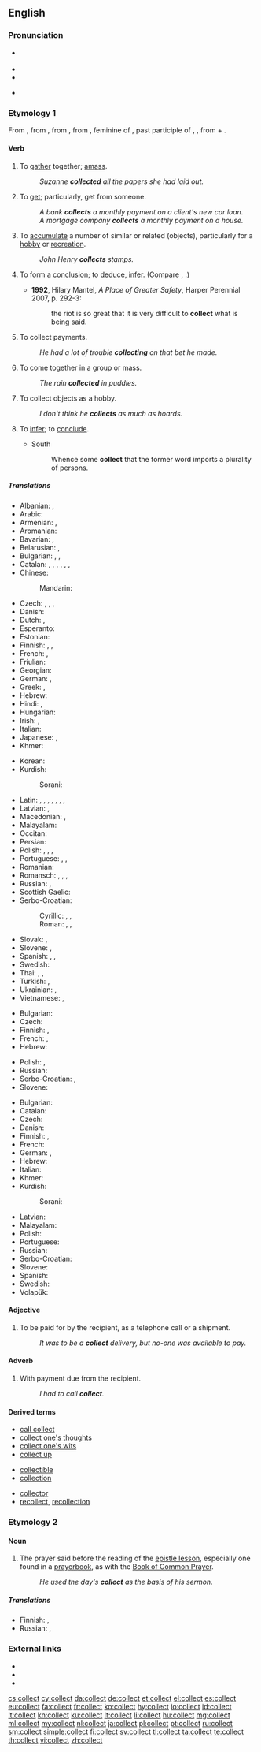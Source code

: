 ==English==

===Pronunciation===
* {{sense|verb, adjective, adverb}} {{IPA|/kəˈlɛkt/}}
* {{audio|en-us-collect.ogg|Audio (US)}}
* {{rhymes|ɛkt}}
* {{sense|noun}}
*: {{a|GenAm}} {{IPA|/ˈkɑlɪkt/|/ˈkɑlɛkt/}}
*: {{a|RP}} {{IPA|/ˈkɒlɪkt/}}

===Etymology 1===
From {{etyl|enm|en}} {{term|collecten|lang=enm}}, from {{etyl|fro|en}} {{term|lang=fro|collecter}}, from {{etyl|ML.|en}} {{term|lang=la|collectare||to collect money}}, from {{etyl|la|en}} {{term|lang=la|collecta||a collection of money, in {{etyl|LL.|en}} a meeting, assemblage, in {{etyl|ML.|en}} a tax, also an assembly for prayer, a prayer}}, feminine of {{term|collectus|lang=la}}, past participle of {{term|colligere|lang=la}}, {{term|conligere||to gather together, collect, consider, conclude, infer|lang=la}}, from {{term|com-||together|lang=la}} + {{term|legere||to gather|lang=la}}.

====Verb====
{{en-verb}}

# {{context|transitive|lang=en}} To [[gather]] together; [[amass]].
#: ''Suzanne '''collected''' all the papers she had laid out.''
# {{context|transitive|lang=en}} To [[get]]; particularly, get from someone.
#: ''A bank '''collects''' a monthly payment on a client's new car loan.''
#: ''A mortgage company '''collects''' a monthly payment on a house.''
# {{context|transitive|lang=en}} To [[accumulate]] a number of similar or related (objects), particularly for a [[hobby]] or [[recreation]].
#: ''John Henry '''collects''' stamps.''
# {{context|transitive|now|_|rare|lang=en}} To form a [[conclusion]]; to [[deduce]], [[infer]]. (Compare {{term|gather}}, {{term|get}}.)
#* '''1992''', Hilary Mantel, ''A Place of Greater Safety'', Harper Perennial 2007, p. 292-3:
#*: the riot is so great that it is very difficult to '''collect''' what is being said.
# {{context|intransitive|often with ''on'' or ''against''|lang=en}} To collect payments.
#: ''He had a lot of trouble '''collecting''' on that bet he made.''
# {{context|intransitive|lang=en}} To come together in a group or mass.
#: ''The rain '''collected''' in puddles.''
# {{context|intransitive|lang=en}} To collect objects as a hobby.
#: ''I don't think he '''collects''' as much as hoards.''
# {{context|transitive|lang=en}} To [[infer]]; to [[conclude]].
#* South
#*: Whence some '''collect''' that the former word imports a plurality of persons.

=====Translations=====
{{trans-top|to gather together}}
* Albanian: {{t-|sq|bashkohen}}, {{t-|sq|mbledh}}
* Arabic: {{t+|ar|جمع|alt=جَمَعَ|tr=jámaʿa}}
* Armenian: {{t-|hy|միանալ|sc=Armn}}, {{t-|hy|հավաքել|sc=Armn}}
* Aromanian: {{t-|rup|culeg}}
* Bavarian: {{tø|bar|sammen}}, {{tø|bar|zamsuacha}}
* Belarusian: {{t|be|збіраць|impf|tr=zbirácʹ|sc=Cyrl}}, {{t|be|сабраць|pf|tr=sabrácʹ|sc=Cyrl}}
* Bulgarian: {{t+|bg|събирам|impf|tr=sǎbíram|sc=Cyrl}}, {{t|bg|събера|pf|tr=sǎberá|sc=Cyrl}}, {{t+|bg|натрупвам}}
* Catalan: {{t+|ca|reunir}}, {{t+|ca|ajuntar}}, {{t+|ca|recollir}}, {{t+|ca|agrupar}}, {{t+|ca|aplegar}}, {{t+|ca|arreplegar}}, {{t+|ca|replegar}}
* Chinese:
*: Mandarin: {{t|cmn|收集|tr=shōují|sc=Hani}}
* Czech: {{t-|cs|sbírat|impf}}, {{t-|cs|sebrat|pf}}, {{t-|cs|shromažďovat|impf}}, {{t|cs|shromáždit|pf}}
* Danish: {{t+|da|samle}}
* Dutch: {{t+|nl|verzamelen}}, {{t-|nl|opstapelen}}
* Esperanto: {{t-|eo|kolekti}}
* Estonian: {{t-|et|koguma}}
* Finnish: {{t+|fi|koota}}, {{t+|fi|kerätä}}, {{t+|fi|kasata}}
* French: {{t+|fr|rassembler}}, {{t+|fr|recueillir}}
* Friulian: {{tø|fur|racuei}}
* Georgian: {{t-|ka|შეკრება|sc=Geor}}
* German: {{t+|de|sammeln}}, {{t+|de|versammeln}}
* Greek: {{t-|el|προσχωρήσουν|tr=proschorísoun|sc=Grek}}, {{t-|el|συγκεντρώνουν|tr=synkentrónoun|sc=Grek}}
* Hebrew: {{t+|he|אסף|tr=asáf}}
* Hindi: {{t-|hi|शामिल होने|tr=śāmila hōnē|sc=Deva}}, {{t-|hi|इकट्ठा करना|tr=ikaṭṭhā karnā|sc=Deva}}
* Hungarian: {{t+|hu|gyűjt}}
* Irish: {{t-|ga|bailigh}}, {{t-|ga|cnuasaigh}}
* Italian: {{t+|it|raccogliere}}
* Japanese: {{t+|ja|集める|tr=あつめる, atsumeru|sc=Jpan}}, {{t|ja|収集|tr=shūshū suru|alt=収集する}}
* Khmer: {{t+|km|ប្រមូល|tr=prɑmool|sc=Khmr}}
{{trans-mid}}
* Korean: {{t+|ko|수집|tr=sujip-hada|alt=수집하다|sc=Kore}}
* Kurdish:
*: Sorani: {{tø|ckb|کۆکردن|sc=ku-Arab}}
* Latin: {{t+|la|colligo|alt=colligō}}, {{t-|la|conduco|alt=condūcō}}, {{t+|la|confero|alt=cōnferō}}, {{t+|la|conficio|alt=cōnficiō}}, {{t-|la|congero|alt=congerō}}, {{t-|la|congrego|alt=congregō}}, {{t-|la|construo|alt=cōnstruō}}, {{t+|la|lego|alt=legō}}
* Latvian: {{t-|lv|vākt}}, {{t+|lv|lasīt}}
* Macedonian: {{t|mk|собира|impf|tr=sóbira|sc=Cyrl}}, {{t|mk|собере|pf|tr=sóbere|sc=Cyrl}}
* Malayalam: {{t-|ml|ശേഖരിയ്ക്കുക|tr=Sekharikkuka|sc=Mlym}}
* Occitan: {{t-|oc|reculhir}}
* Persian: {{t|fa|جمع کردن|tr=jam’ kardan|sc=fa-Arab}}
* Polish: {{t+|pl|zbierać|impf}}, {{t+|pl|zebrać|pf}}, {{t+|pl|gromadzić|impf}}, {{t+|pl|zgromadzić|pf}}
* Portuguese: {{t+|pt|juntar}}, {{t+|pt|reunir}}, {{t+|pt|recolher}}
* Romanian: {{t+|ro|culege}}
* Romansch: {{t-|rm|cleger}}, {{t-|rm|anculir}}, {{t-|rm|cler}}, {{t-|rm|culeir}}
* Russian: {{t+|ru|собирать|impf|tr=sobirátʹ}}, {{t+|ru|собрать|pf|tr=sobrátʹ}}
* Scottish Gaelic: {{qualifier|livestock}} {{t-|gd|trus}}
* Serbo-Croatian:
*: Cyrillic: {{t|sh|окупљати|impf}}, {{t|sh|окупити|pf}}, {{t|sh|прибрати|pf}}
*: Roman: {{t|sh|okupljati|impf}}, {{t|sh|okupiti|pf}}, {{t|sh|pribrati|pf}}
* Slovak: {{t|sk|zbierať|impf}}, {{t|sk|zebrať|pf}}
* Slovene: {{t|sl|zbirati|impf}}, {{t+|sl|zbrati|pf}}
* Spanish: {{t+|es|juntar}}, {{t+|es|recoger}}, {{t+|es|reunir}}
* Swedish: {{t+|sv|samla}}
* Thai: {{t+|th|เก็บ|tr=gèp}}, {{t-|th|สะสม|tr=sàsŏm}}, {{t+|th|รวบรวม|tr=rûap ruam}}
* Turkish: {{t+|tr|katılmak}}, {{t+|tr|toplamak}}
* Ukrainian: {{t|uk|збирати|impf|tr=zbyráty|sc=Cyrl}}, {{t|uk|зібрати|pf|tr=zibráty|sc=Cyrl}}
* Vietnamese: {{t+|vi|tham gia}}, {{t+|vi|tụ tập}}
{{trans-bottom}}

{{trans-top|to get from someone}}
* Bulgarian: {{t-|bg|инкасирам}}
* Czech: {{t-|cs|vybírat}}
* Finnish: {{t+|fi|periä}}, {{t+|fi|kerätä}}
* French: {{t+|fr|percevoir}}, {{t+|fr|récupérer}}
* Hebrew: {{t+|he|גבה|tr=gavá}}
{{trans-mid}}
* Polish: {{t+|pl|odbierać}}, {{t+|pl|ściągać}}
* Russian: {{t+|ru|взимать|tr=vzimát'}}
* Serbo-Croatian: {{t-|sh|sabrati}}, {{t-|sh|zbirati}}
* Slovene: {{t+|sl|pobrati}}
{{trans-bottom}}

{{trans-top|to accumulate items for a hobby}}
* Bulgarian: {{t+|bg|колекционирам}}
* Catalan: {{t+|ca|col·leccionar}}
* Czech: {{t-|cs|sbírat}}
* Danish: {{t+|da|samle}}
* Finnish: {{t-|fi|keräillä}}, {{t+|fi|kerätä}}
* French: {{t+|fr|collectionner}}
* German: {{t+|de|sammeln}}, {{t+|de|anhäufen}}
* Hebrew: {{t+|he|אסף|tr=asáf}}
* Italian: {{t+|it|raccogliere}}
* Khmer: {{t+|km|ប្រមូល|tr=prɑmool|sc=Khmr}}
* Kurdish:
*: Sorani: {{tø|ckb|کۆکردن|sc=ku-Arab}}
{{trans-mid}}
* Latvian: {{t-|lv|kolekcionēt}}
* Malayalam: {{t-|ml|ശേഖരിയ്ക്കുക|tr=Sekharikkuka|sc=Mlym}}
* Polish: {{t+|pl|kolekcjonować}}
* Portuguese: {{t+|pt|colecionar}}
* Russian: {{t+|ru|коллекционировать|tr=kollektsionírovat'}}
* Serbo-Croatian: {{t-|sh|sakupljati}}
* Slovene: {{t-|sl|zbirati}}
* Spanish: {{t-|es|coleccionar}}
* Swedish: {{t+|sv|samla}}
* Volapük: {{t+|vo|konletön}}
{{trans-bottom}}

====Adjective====
{{en-adj|-}}

# To be paid for by the recipient, as a telephone call or a shipment.
#: ''It was to be a '''collect''' delivery, but no-one was available to pay.''

====Adverb====
{{en-adv|-}}

# With payment due from the recipient.
#: ''I had to call '''collect'''.''

====Derived terms====
{{top3}}
* [[call collect]]
* [[collect one's thoughts]]
* [[collect one's wits]]
* [[collect up]]
{{rel-mid3}}
* [[collectible]]
* [[collection]]
{{rel-mid3}}
* [[collector]]
* [[recollect]], [[recollection]]
{{rel-bottom}}

===Etymology 2===
{{etyl|fr|en}} {{term|collecte|lang=fr}}

====Noun====
{{en-noun}}  {{qualifier|sometimes capitalized}}

# {{context|Christianity|lang=en}} The prayer said before the reading of the [[epistle lesson]], especially one found in a [[prayerbook]], as with the [[Book of Common Prayer]].
#: ''He used the day's '''collect''' as the basis of his sermon.''

=====Translations=====
{{trans-top|prayer said before reading of the epistle lesson}}
* Finnish: {{t-|fi|eturukous}}, {{t-|fi|kollehtarukous}}
* Russian: {{t-|ru|коллекта|f|tr=kollecta|sc=Cyrl}}, {{t-|ru|краткая молитва|f|tr=kratkaya molitva|sc=Cyrl}}
{{trans-mid}}
{{trans-bottom}}

===External links===
* {{R:Webster 1913}}
* {{R:Century 1911}}
* {{R:OneLook}}

[[cs:collect]]
[[cy:collect]]
[[da:collect]]
[[de:collect]]
[[et:collect]]
[[el:collect]]
[[es:collect]]
[[eu:collect]]
[[fa:collect]]
[[fr:collect]]
[[ko:collect]]
[[hy:collect]]
[[io:collect]]
[[id:collect]]
[[it:collect]]
[[kn:collect]]
[[ku:collect]]
[[lt:collect]]
[[li:collect]]
[[hu:collect]]
[[mg:collect]]
[[ml:collect]]
[[my:collect]]
[[nl:collect]]
[[ja:collect]]
[[pl:collect]]
[[pt:collect]]
[[ru:collect]]
[[sm:collect]]
[[simple:collect]]
[[fi:collect]]
[[sv:collect]]
[[tl:collect]]
[[ta:collect]]
[[te:collect]]
[[th:collect]]
[[vi:collect]]
[[zh:collect]]